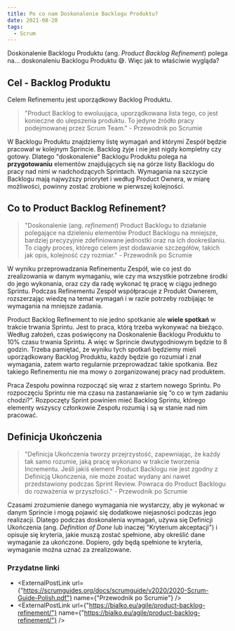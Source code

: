 ```yaml
---
title: Po co nam Doskonalenie Backlogu Produktu?
date: 2021-08-20
tags:
  - Scrum
---
```



Doskonalenie Backlogu Produktu (ang. *Product Backlog Refinement*) polega na... doskonaleniu Backlogu Produktu 😅.
Więc jak to właściwie wygląda?

## Cel - Backlog Produktu

Celem Refinementu jest uporządkowy Backlog Produktu.

> "Product Backlog to ewoluująca, uporządkowana lista tego, co jest konieczne do ulepszenia produktu. To
jedyne źródło pracy podejmowanej przez Scrum Team." - Przewodnik po Scrumie

W Backlogu Produktu znajdziemy listę wymagań and którymi Zespół będzie pracował w kolejnym Sprincie.
Backlog żyje i nie jest nigdy kompletny czy gotowy.
Dlatego "doskonalenie" Backlogu Produktu polega na **przygotowaniu** elementów znajdujących się na górze listy Backlogu do pracy nad nimi w nadchodzących Sprintach.
Wymagania na szczycie Backlogu mają najwyższy priorytet i według Product Ownera, w miarę możliwości, powinny zostać zrobione w pierwszej kolejności.

## Co to Product Backlog Refinement?

> "Doskonalenie (ang. *refinement*) Product Backlogu to
działanie polegające na dzieleniu elementów Product Backlogu na mniejsze, bardziej precyzyjnie
zdefiniowane jednostki oraz na ich dookreślaniu. To ciągły proces, którego celem jest dodawanie
szczegółów, takich jak opis, kolejność czy rozmiar." - Przewodnik po Scrumie

W wyniku przeprowadzania Refinementu Zespół, wie co jest do zrealizowania w danym wymaganiu, wie czy ma wszystkie potrzebne środki do jego wykonania, oraz czy da radę wykonać tę pracę w ciągu jednego Sprintu.
Podczas Refinementu Zespół współpracuje z Produkt Ownerem, rozszerzając wiedzę na temat wymagań i w razie potrzeby rozbijając te wymagania na mniejsze zadania.

Product Backlog Refinement to nie jedno spotkanie ale **wiele spotkań** w trakcie trwania Sprintu.
Jest to praca, którą trzeba wykonywać na bieżąco.
Według założeń, czas poświęcony na Doskonalenie Backlogu Produktu to 10% czasu trwania Sprintu.
A więc w Sprincie dwutygodniowym będzie to 8 godzin.
Trzeba pamiętać, że wyniku tych spotkań będziemy mieli uporządkowany Backlog Produktu, każdy będzie go rozumiał i znał wymagania, zatem warto regularnie przeprowadzać takie spotkania.
Bez takiego Refinementu nie ma mowy o zorganizowanej pracy nad produktem.

Praca Zespołu powinna rozpocząć się wraz z startem nowego Sprintu.
Po rozpoczęciu Sprintu nie ma czasu na zastanawianie się “o co w tym zadaniu chodzi?”.
Rozpoczęty Sprint powinien mieć Backlog Sprintu, którego elementy wszyscy członkowie Zespołu rozumią i są w stanie nad nim pracować.

## Definicja Ukończenia

> "Definicja Ukończenia tworzy przejrzystość, zapewniając, że każdy tak samo rozumie, jaką pracę 
wykonano w trakcie tworzenia Incrementu. Jeśli jakiś element Product Backlogu nie jest zgodny z
Definicją Ukończenia, nie może zostać wydany ani nawet przedstawiony podczas Sprint Review. Powraca
do Product Backlogu do rozważenia w przyszłości." - Przewodnik po Scrumie

Czasami zrozumienie danego wymagania nie wystarczy, aby je wykonać w danym Sprincie i mogą pojawić się dodatkowe niejasności podczas jego realizacji.
Dlatego podczas doskonalenia wymagań, używa się Definicji Ukończenia (ang. *Definition of Done* lub inaczej "Kryterium akceptacji") i opisuje się kryteria, jakie muszą zostać spełnione, aby określić dane wymaganie za ukończone. Dopiero, gdy będą spełnione te kryteria, wymaganie można uznać za zrealizowane.

### Przydatne linki

- <ExternalPostLink url={"https://scrumguides.org/docs/scrumguide/v2020/2020-Scrum-Guide-Polish.pdf"} name={"Przewodnik po Scrumie"} />
- <ExternalPostLink url={"https://bialko.eu/agile/product-backlog-refinement/"} name={"https://bialko.eu/agile/product-backlog-refinement/"} />

